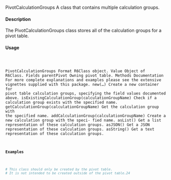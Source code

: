 PivotCalculationGroups
A class that contains multiple calculation groups.

#### Description

The PivotCalculationGroups class stores all of the calculation groups for a pivot table.

#### Usage
<pre><code>

PivotCalculationGroups
Format
R6Class object.
Value
Object of R6Class.
Fields
parentPivot Owning pivot table.
Methods
Documentation For more complete explanations and examples please see the extensive vignettes
supplied with this package.
new(...) Create a new container for pivot table calculation groups, specifying the field values
documented above.
isExistingCalculationGroup(calculationGroupName) Check if a calculation group exists with
the specified name.
getCalculationGroup(calculationGroupName) Get the calculation group with the specified
name.
addCalculationGroup(calculationGroupName) Create a new calculation group with the speci-
fied name.
asList() Get a list representation of these calculation groups.
asJSON() Get a JSON representation of these calculation groups.
asString() Get a text representation of these calculation groups.

#### Examples
```r

# This class should only be created by the pivot table.
# It is not intended to be created outside of the pivot table.24
```
